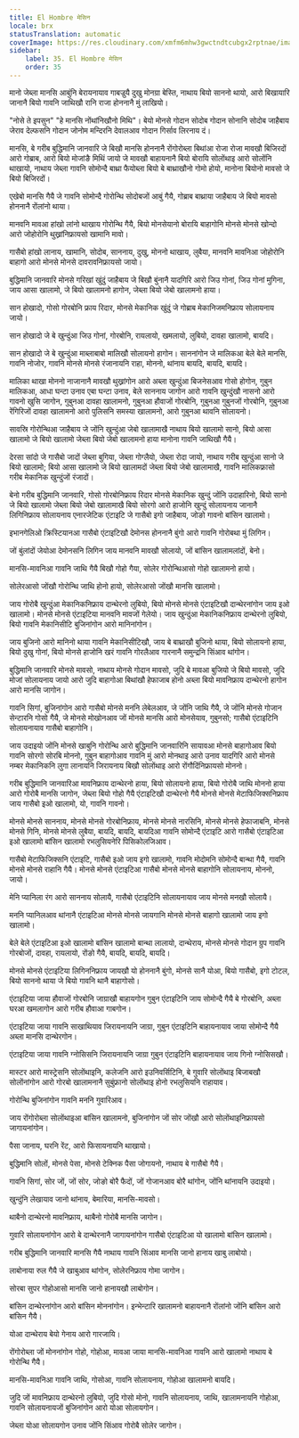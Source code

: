 ```yaml
---
title: El Hombre मेसिन
locale: brx
statusTranslation: automatic
coverImage: https://res.cloudinary.com/xmfm6mhw3gwctndtcubgx2rptnae/image/upload/v1740337243/small_cover_educacion_fundamental_a051170f1c.webp
sidebar:
    label: 35. El Hombre मेसिन
    order: 35
---
```

मानो जेब्ला मानसि आबुंनि बेरायनायाव गाबज्रुयै दुखु मोनग्रा बेस्ति, नाथाय बियो साननो थायो, आरो बिखायारि जानानै बियो गावनि जाथिखौ रानि राजा होननानै मुं लाखियो।

"नोसे ते इपसुन" "हे मानसि नोंथांनिखौनो मिथि"। बेयो मोनसे गोदान सोदोब गोदान सोनानि सोदोब जाहैबाय जेराव देल्फसनि गोदान जोनोम मन्दिरनि देवालआव गोदान गिर्साव लिरनाय दं।

मानसि, बे गरीब बुद्धिमानि जानवारि जे बिखौ मानसि होननानै रोंगोरोब्ला बिथांआ रोजा रोजा मावखौ बिजिरदों आरो गोब्राब, आरो बियो मोजांङै मिथिं जायो जे मावखौ बाहायनानै बियो बोरायि सोलोंथाइ आरो सोलोंनि थाखायो, नाथाय जेब्ला गावनि सोमोन्दै बाथ्रा फैयोब्ला बियो बे बाथ्राखौनो गोमो होयो, मानोना बियोनो मावसो जे बियो बिजिरदों।

एखेबो मानसि गैयै जे गावनि सोमोन्दै गोरोन्थि सोदोबजों आबुं गैयै, गोब्राब बाथ्राया जाहैबाय जे बियो मावसो होननानै रोंलांनो थाया।

मानवनि मावआ हांखो लांनो थाखाय गोरोन्थि गैयै, बियो मोनसेयानो बोरायि बाहागोनि मोनसे मोनसे खोन्दो आरो जोहोरोनि थुख्रांनिफ्रायसो खामानि मावो।

गासैबो हांखो लानाय, खामानि, सोदोब, साननाय, दुखु, मोननो थाखाय, लुबैया, मानवनि मावनिआ जोहोरोनि बाहागो आरो मोनसे मोनसे दावरावनिफ्रायसो जायो।

बुद्धिमानि जानवारि मोनसे गरिखां खुंदुं जाहैबाय जे बिखौ बुंनानै यादगिरि आरो जिउ गोनां, जिउ गोनां मुगिना, जाय आसा खालामो, जे बियो खालामनो हागोन, जेब्ला बियो जेबो खालामनो हाया।

सान होखादो, गोसो गोरबोनि फ्राय रिदार, मोनसे मेकानिक खुंदुं जे गोब्राब मेकानिजमनिफ्राय सोलायनाय जायो।

सान होखादो जे बे खुन्दुंआ जिउ गोनां, गोरबोनि, रायलायो, खमलायो, लुबियो, दावहा खालामो, बायदि।

सान होखादो जे बे खुन्दुंआ माब्लाबाबो मालिखौ सोलायनो हागोन। साननांगोन जे मालिकआ बेले बेले मानसि, गावनि नोजोर, गावनि मोनसे मोनसे रंजानायनि राहा, मोननो, थांनाय बायदि, बायदि, बायदि।

मालिका थाखा मोननो नाजानानै मावखौ थुख्रांगोन आरो अब्ला खुन्दुंआ बिजनेसआव गोसो होगोन, गुबुन मालिकआ, आधा घन्टा उनाव एबा घन्टा उनाव, बेले साननाय जागोन आरो गावनि खुन्दुंखौ नासनो आरो गावनो खुसि जागोन, गुबुनआ दावहा खालामनो, गुबुनआ हौवाजों गोरबोनि, गुबुनआ गुबुनजों गोरबोनि, गुबुनआ रेंगिरिजों दावहा खालामनो आरो पुलिसनि समस्या खालामनो, आरो गुबुनआ थावनि सोलायनो।

सावस्रि गोरोन्थिआ जाहैबाय जे जोंनि खुन्दुंआ जेबो खालामाखै नाथाय बियो खालामो सानो, बियो आसा खालामो जे बियो खालामो जेब्ला बियो जेबो खालामनो हाया मानोना गावनि जाथिखौ गैयै।

देरसा सांदो जे गासैबो जादों जेब्ला बुगिया, जेब्ला गोग्लैयो, जेब्ला रोदा जायो, नाथाय गरीब खुन्दुंआ सानो जे बियो खालामो; बियो आसा खालामो जे बियो खालामदों जेब्ला बियो जेबो खालामाखै, गावनि मालिकफ्रासो गरीब मेकानिक खुन्दुंजों रंजादों।

बेनो गरीब बुद्धिमानि जानवारि, गोसो गोरबोनिफ्राय रिदार मोनसे मेकानिक खुन्दुं जोंनि उदाहारिनो, बियो सानो जे बियो खालामो जेब्ला बियो जेबो खालामाखै बियो सोरगो आरो हाजोनि खुन्दुं सोलायनाय जानानै लिगिनिफ्राय सोलायनाय एनारजेटिक एंटाइटि जे गासैबो इगो जाहैबाय, जोङो गावनो बांसिन खालामो।

इभानगेलिओ क्रिस्टियानआ गासैबो एंटाइटिखौ देमोनस होननानै बुंगो आरो गावनि गोरोबथा मुं लिगिन।

जों बुंलांदों जेयोआ देमोनसनि लिगिन जाय मानवनि मावखौ सोलायो, जों बांसिन खालामलांदों, बेनो।

मानसि-मावनिआ गावनि जाथि गैयै बिखौ गोहो गैया, सोलेर गोरोन्थिआसो गोहो खालामनो हायो।

सोलेरआसो जोंखौ गोरोन्थि जाथि होनो हायो, सोलेरआसो जोंखौ मानसि खालामो।

जाय गोरोबै खुन्दुंआ मेकानिकनिफ्राय दान्थेरनो लुबियो, बियो मोनसे मोनसे एंटाइटिखौ दान्थेरनांगोन जाय इओ खालामो। मोनसे मोनसे एंटाइटिया मानवनि मावजों गेलेयो। जाय खुन्दुंआ मेकानिकनिफ्राय दान्थेरनो लुबियो, बियो गावनि मेकानिसीटि बुजिनांगोन आरो मानिनांगोन।

जाय बुजिनो आरो मानिनो थाया गावनि मेकानिसीटिखौ, जाय बे बाथ्राखौ बुजिनो थाया, बियो सोलायनो हाया, बियो दुखु गोनां, बियो मोनसे हाजोनि खरं गावनि गोरलैआव गारनानै समुन्द्रनि सिंआव थांगोन।

बुद्धिमानि जानवारि मोनसे मावसो, नाथाय मोनसे गोदान मावसो, जुदि बे मावआ बुजियो जे बियो मावसो, जुदि मोजां सोलायनाय जायो आरो जुदि बाहागोआ बिथांखौ हेफाजाब होनो अब्ला बियो मावनिफ्राय दान्थेरनो हागोन आरो मानसि जागोन।

गावनि सिगां, बुजिनांगोन आरो गासैबो मोनसे मननि लेबेलआव, जे जोंनि जाथि गैयै, जे जोंनि मोनसे गोजान सेन्टारनि गोसो गैयै, जे मोनसे मोखोनआव जों मोनसे मानसि आरो मोनसेयाव, गुबुनसो; गासैबो एंटाइटिनि सोलायनायाव गासैबो बाहागोनि।

जाय उदाइयो जोंनि मोनसे खाबुनि गोरोन्थि आरो बुद्धिमानि जानवारिनि सायावआ मोनसे बाहागोआव बियो गावनि सोरगो सोरबि मोननो, गुबुन बाहागोआव गावनि मुं आरो मोनथाइ आरो उनाव यादगिरि आरो मोनसे नम्बर मेकानिकनि लुगा लानायनि जिरायनाय बिखौ सोलोंथाइ आरो रोंगौदिंनिफ्रायसो मोननो।

गरीब बुद्धिमानि जानवारिआ मावनिफ्राय दान्थेरनो हाया, बियो सोलायनो हाया, बियो गोरोबै जाथि मोननो हाया आरो गोरोबै मानसि जागोन, जेब्ला बियो गोहो गैयै एंटाइटिखौ दान्थेरनो गैयै मोनसे मोनसे मेटाफिजिक्सनिफ्राय जाय गासैबो इओ खालामो, यो, गावनि गावनो।

मोनसे मोनसे साननाय, मोनसे मोनसे गोरबोनिफ्राय, मोनसे मोनसे नारसिनि, मोनसे मोनसे हेफाजाबनि, मोनसे मोनसे गिनि, मोनसे मोनसे लुबैया, बायदि, बायदि, बायदिआ गावनि सोमोन्दै एंटाइटि आरो गासैबो एंटाइटिआ इओ खालामो बांसिन खालामो रभलुसियनेरि पिसिकोलजिआव।

गासैबो मेटाफिजिक्सनि एंटाइटि, गासैबो इओ जाय इगो खालामो, गावनि मोदोमनि सोमोन्दै बान्था गैयै, गावनि मोनसे मोनसे राहानि गैयै। मोनसे मोनसे एंटाइटिआ गासैबो मोनसे मोनसे बाहागोनि सोलायनाय, मोननो, जायो।

मेनि प्यानिला रंग आरो साननाय सोलायै, गासैबो एंटाइटिनि सोलायनायाव जाय मोनसे मनखौ सोलायै।

मननि प्यानिलआव थांनानै एंटाइटिआ मोनसे मोनसे जायगानि मोनसे मोनसे बाहागो खालामो जाय इगो खालामो।

बेले बेले एंटाइटिआ इओ खालामो बांसिन खालामो बान्था लालायो, दान्थेराय, मोनसे मोनसे गोदान ग्रुप गावनि गोरबोजों, दावहा, रायलायो, रोंङो गैयै, बायदि, बायदि, बायदि।

मोनसे मोनसे एंटाइटिया लिगिननिफ्राय जायखौ यो होननानै बुंगो, मोनसे सानै योआ, बियो गासैबो, इगो टोटल, बियो साननो थाया जे बियो गावनि थानै बाहागोसो।

एंटाइटिया जाया हौवाजों गोरबोनि जाग्राखौ बाहायगोन गुबुन एंटाइटिनि जाय सोमोन्दै गैयै बे गोरबोनि, अब्ला घरआ खमलागोन आरो गरीब हौवाआ गाबगोन।

एंटाइटिया जाया गावनि साखाथियाव जिरायनायनि जाग्रा, गुबुन एंटाइटिनि बाहायनायाव जाया सोमोन्दै गैयै अब्ला मानसि दान्थेरगोन।

एंटाइटिया जाया गावनि ग्नोसिसनि जिरायनायनि जाग्रा गुबुन एंटाइटिनि बाहायनायाव जाय गिनो ग्नोसिसखौ।

मास्टर आरो मास्ट्रेसनि सोलोंथाइनि, कलेजनि आरो इउनिवर्सिटिनि, बे गुवारि सोलोंथाइ बिजाबखौ सोलोंनांगोन आरो गोरबो खालामनानै सुबुंफ्रानो सोलोंथाइ होनो रभलुसियनि राहायाव।

गोरोन्थि बुजिनांगोन गावनि मननि गुवारिआव।

जाय रोंगोरोब्ला सोलोंथाइआ बांसिन खालामनो, बुजिनांगोन जों सोर जोंखौ आरो सोलोंथाइनिफ्रायसो जागायनांगोन।

पैसा जानाय, घरनि रेंट, आरो फिसायनायनि थाखायो।

बुद्धिमानि सोलों, मोनसे पेसा, मोनसे टेक्निक पैसा जोगायनो, नाथाय बे गासैबो गैयै।

गावनि सिगां, सोर जों, जों सोर, जोङो बोरै फैदों, जों गोजानआव बोरै थांगोन, जोंनि थांनायनि उदाइयो।

खुन्दुंनि लेखायाव जानो थांनाय, बेमारिया, मानसि-मावसो।

थाबैनो दान्थेरनो मावनिफ्राय, थाबैनो गोरोबै मानसि जागोन।

गुवारि सोलायनांगोन आरो बे दान्थेरनानै जागायनांगोन गासैबो एंटाइटिआ यो खालामो बांसिन खालामो।

गरीब बुद्धिमानि जानवारि मानसि गैयै नाथाय गावनि सिंआव मानसि जानो हानाय खाबु लाबोयो।

लाबोनाया रुल गैयै जे खाबुआव थांगोन, सोलेरनिफ्राय गोमा जागोन।

सोरबा सुपर गोहोआसो मानसि जानो हानायखौ लाबोगोन।

बांसिन दान्थेरनांगोन आरो बांसिन मोननांगोन। इन्भेन्टारि खालामनो बाहायनानै रोंलांनो जोंनि बांसिन आरो बांसिन गैयै।

योआ दान्थेराय बेयो गेनाय आरो गारजायि।

रोंगोरोब्ला जों मोननांगोन गोहो, गोहोआ, मावआ जाया मानसि-मावनिआ गावनि आरो खालामो नाथाय बे गोरोन्थि गैयै।

मानसि-मावनिआ गावनि जाथि, गोसोआ, गावनि सोलायनाय, गोहोआ खालामनो बायदि।

जुदि जों मावनिफ्राय दान्थेरनो लुबियो, जुदि गोसो मोनो, गावनि सोलायनाय, जाथि, खालामनायनि गोहोआ, गावनि सोलायनायजों बुजिनांगोन आरो योआ सोलायगोन।

जेब्ला योआ सोलायगोन उनाव जोंनि सिंआव गोरोबै सोलेर जागोन।

